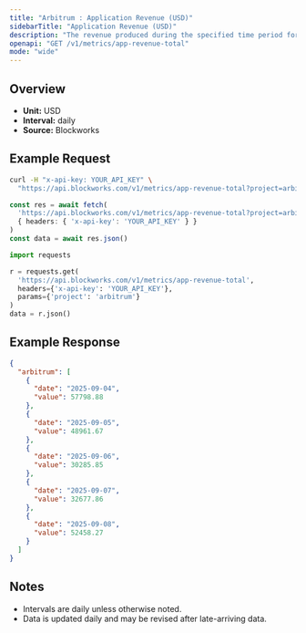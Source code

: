 ```yaml
---
title: "Arbitrum : Application Revenue (USD)"
sidebarTitle: "Application Revenue (USD)"
description: "The revenue produced during the specified time period for given blockchain."
openapi: "GET /v1/metrics/app-revenue-total"
mode: "wide"
---
```


## Overview

- **Unit:** USD
- **Interval:** daily
- **Source:** Blockworks

## Example Request

<CodeGroup>

```bash cURL
curl -H "x-api-key: YOUR_API_KEY" \
  "https://api.blockworks.com/v1/metrics/app-revenue-total?project=arbitrum"
```

```typescript TypeScript
const res = await fetch(
  'https://api.blockworks.com/v1/metrics/app-revenue-total?project=arbitrum',
  { headers: { 'x-api-key': 'YOUR_API_KEY' } }
)
const data = await res.json()
```

```python Python
import requests

r = requests.get(
  'https://api.blockworks.com/v1/metrics/app-revenue-total',
  headers={'x-api-key': 'YOUR_API_KEY'},
  params={'project': 'arbitrum'}
)
data = r.json()
```

</CodeGroup>

## Example Response

```json
{
  "arbitrum": [
    {
      "date": "2025-09-04",
      "value": 57798.88
    },
    {
      "date": "2025-09-05",
      "value": 48961.67
    },
    {
      "date": "2025-09-06",
      "value": 30285.85
    },
    {
      "date": "2025-09-07",
      "value": 32677.86
    },
    {
      "date": "2025-09-08",
      "value": 52458.27
    }
  ]
}
```

## Notes
- Intervals are daily unless otherwise noted.
- Data is updated daily and may be revised after late-arriving data.
